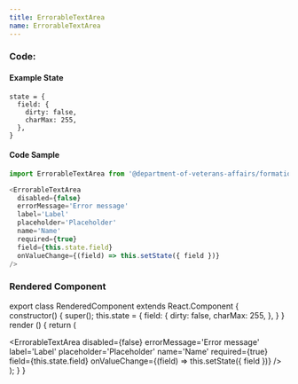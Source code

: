 ```yaml
---
title: ErrorableTextArea
name: ErrorableTextArea
---
```



### Code:

#### Example State
```
state = {
  field: {
    dirty: false,
    charMax: 255,
  },
}
```

#### Code Sample
```javascript
import ErrorableTextArea from '@department-of-veterans-affairs/formation-react/ErrorableTextArea'

<ErrorableTextArea
  disabled={false}
  errorMessage='Error message'
  label='Label'
  placeholder='Placeholder'
  name='Name'
  required={true}
  field={this.state.field}
  onValueChange={(field) => this.setState({ field })}
/>
```

### Rendered Component

export class RenderedComponent extends React.Component {
  constructor() {
    super();
    this.state = {
      field: {
        dirty: false,
        charMax: 255,
      },
    }
  }
  render () {
    return (
      <div className="site-c-reactcomp__rendered">
        <ErrorableTextArea
          disabled={false}
          errorMessage='Error message'
          label='Label'
          placeholder='Placeholder'
          name='Name'
          required={true}
          field={this.state.field}
          onValueChange={(field) => this.setState({ field })}
        />
      </div>
    );
  }
}

<RenderedComponent />
